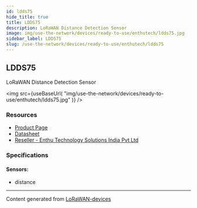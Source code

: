 ```yaml
---
id: ldds75
hide_title: true
title: LDDS75
description: LoRaWAN Distance Detection Sensor
image: img/use-the-network/devices/ready-to-use/enthutech/ldds75.jpg
sidebar_label: LDDS75
slug: /use-the-network/devices/ready-to-use/enthutech/ldds75
---
```



## LDDS75

LoRaWAN Distance Detection Sensor

<img
  src={useBaseUrl(
    "img/use-the-network/devices/ready-to-use/enthutech/ldds75.jpg"
  )}
/>

### Resources

- [Product Page](http://www.dragino.com/products/lora-lorawan-end-node/item/161-ldds75.html)
- [Datasheet](http://www.dragino.com/downloads/index.php?dir=LoRa_End_Node/LDDS75/)
- [Reseller - Enthu Technology Solutions India Pvt Ltd](https://www.enthutech.in/zh_HK/shop/category/lora-devices-2)

### Specifications

#### Sensors:

- distance

---

Content generated from
[LoRaWAN-devices](https://github.com/TheThingsNetwork/lorawan-devices)
